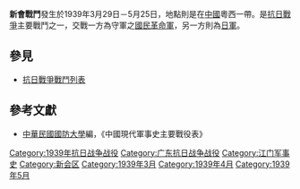 {{Infobox Military Conflict|
campaign=|
image=|
caption=|
conflict=新會戰鬥|
date=1939年3月29日－5月25日|
place=[[中國|中國]]粵西|
result=國民革民軍退出廣東西部|
combatant1=[[中華民國|中華民國]][[國民革命軍|國民革命軍]]保安1旅、156師934團|
combatant2=[[日軍|日軍]]之中國派遣軍板松聯隊、飯田旅團| 
commander1=[[古鼎華|古鼎華]]|
commander2=板松、飯田|
strength1=|
strength2=|
casualties1=|
casualties2=|
}}
'''新會戰鬥'''發生於1939年3月29日－5月25日，地點則是在[[中國|中國]]粵西一帶。是[[抗日戰爭|抗日戰爭]]主要戰鬥之一，交戰一方為守軍之[[國民革命軍|國民革命軍]]，另一方則為[[日軍|日軍]]。
==參見==
*[[抗日戰爭戰鬥列表|抗日戰爭戰鬥列表]]
==參考文獻==
*[[中華民國|中華民國]][[國防大學_(臺灣)|國防大學]]編，《中國現代軍事史主要戰役表》

[[Category:1939年抗日战争战役|Category:1939年抗日战争战役]]
[[Category:广东抗日战争战役|Category:广东抗日战争战役]]
[[Category:江门军事史|Category:江门军事史]]
[[Category:新会区|Category:新会区]]
[[Category:1939年3月|Category:1939年3月]]
[[Category:1939年4月|Category:1939年4月]]
[[Category:1939年5月|Category:1939年5月]]